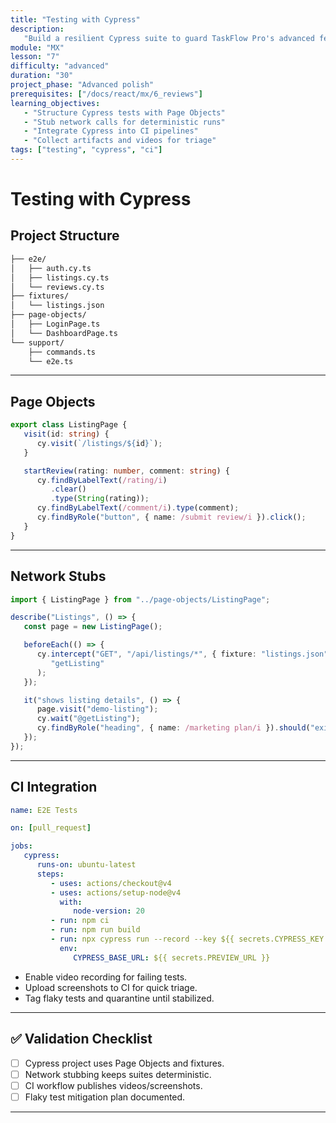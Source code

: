 ```yaml
---
title: "Testing with Cypress"
description:
   "Build a resilient Cypress suite to guard TaskFlow Pro's advanced features."
module: "MX"
lesson: "7"
difficulty: "advanced"
duration: "30"
project_phase: "Advanced polish"
prerequisites: ["/docs/react/mx/6_reviews"]
learning_objectives:
   - "Structure Cypress tests with Page Objects"
   - "Stub network calls for deterministic runs"
   - "Integrate Cypress into CI pipelines"
   - "Collect artifacts and videos for triage"
tags: ["testing", "cypress", "ci"]
---
```



# Testing with Cypress

## Project Structure

```txt filename="cypress/"
├── e2e/
│   ├── auth.cy.ts
│   ├── listings.cy.ts
│   └── reviews.cy.ts
├── fixtures/
│   └── listings.json
├── page-objects/
│   ├── LoginPage.ts
│   └── DashboardPage.ts
└── support/
    ├── commands.ts
    └── e2e.ts
```

---

## Page Objects

```ts filename="cypress/page-objects/ListingPage.ts"
export class ListingPage {
   visit(id: string) {
      cy.visit(`/listings/${id}`);
   }

   startReview(rating: number, comment: string) {
      cy.findByLabelText(/rating/i)
         .clear()
         .type(String(rating));
      cy.findByLabelText(/comment/i).type(comment);
      cy.findByRole("button", { name: /submit review/i }).click();
   }
}
```

---

## Network Stubs

```ts filename="cypress/e2e/listings.cy.ts"
import { ListingPage } from "../page-objects/ListingPage";

describe("Listings", () => {
   const page = new ListingPage();

   beforeEach(() => {
      cy.intercept("GET", "/api/listings/*", { fixture: "listings.json" }).as(
         "getListing"
      );
   });

   it("shows listing details", () => {
      page.visit("demo-listing");
      cy.wait("@getListing");
      cy.findByRole("heading", { name: /marketing plan/i }).should("exist");
   });
});
```

---

## CI Integration

```yml filename=".github/workflows/e2e.yml"
name: E2E Tests

on: [pull_request]

jobs:
   cypress:
      runs-on: ubuntu-latest
      steps:
         - uses: actions/checkout@v4
         - uses: actions/setup-node@v4
           with:
              node-version: 20
         - run: npm ci
         - run: npm run build
         - run: npx cypress run --record --key ${{ secrets.CYPRESS_KEY }}
           env:
              CYPRESS_BASE_URL: ${{ secrets.PREVIEW_URL }}
```

<Accordions type='single' className='mt-4'>
   <Accordion title='Artifacts Checklist'>
      <ul className='list-disc pl-5 text-sm'>
         <li>Enable video recording for failing tests.</li>
         <li>Upload screenshots to CI for quick triage.</li>
         <li>Tag flaky tests and quarantine until stabilized.</li>
      </ul>
   </Accordion>
</Accordions>

---

## ✅ Validation Checklist

-  [ ] Cypress project uses Page Objects and fixtures.
-  [ ] Network stubbing keeps suites deterministic.
-  [ ] CI workflow publishes videos/screenshots.
-  [ ] Flaky test mitigation plan documented.

---

